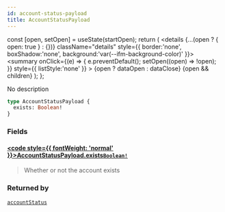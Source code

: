 ```yaml
---
id: account-status-payload
title: AccountStatusPayload
---
```









  const [open, setOpen] = useState(startOpen);
  return (
    <details {...(open ? { open: true } : {})} className="details" style={{ border:'none', boxShadow:'none', background:'var(--ifm-background-color)' }}>
      <summary
        onClick={(e) => {
          e.preventDefault();
          setOpen((open) => !open);
        }}
        style={{ listStyle:'none' }}
      >
      {open ? dataOpen : dataClose}
      </summary>
      {open && children}
    </details>
  );
};








No description


```graphql
type AccountStatusPayload {
  exists: Boolean!
}
```




### Fields

#### [<code style={{ fontWeight: 'normal' }}>AccountStatusPayload.<b>exists</b></code>](#)<Bullet />[`Boolean!`](/gql-api/scalars/boolean) <Badge class="badge badge--secondary" text="non-null"/> <Badge class="badge badge--secondary" text="scalar"/> 
> 
> 
> Whether or not the account exists
> 



### Returned by

[`accountStatus`](/gql-api/queries/account-status)  <Badge class="badge badge--secondary" text="query"/>

